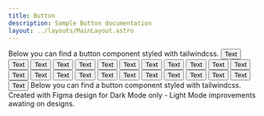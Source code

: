 ```yaml
---
title: Button
description: Sample Button documentation
layout: ../layouts/MainLayout.astro
---
```



<Description>
  Below you can find a button component styled with tailwindcss.
</Description>

<Preview name="Primary">
  <Button>Text</Button>
</Preview>

<Preview name="Primary - Icon Start">
  <Button iconStart={PlaceholderIcon}>Text</Button>
</Preview>

<Preview name="Primary - Icon End">
  <Button iconEnd={PlaceholderIcon}>Text</Button>
</Preview>

<Preview name="Primary - Icon Start/End">
  <Button iconStart={PlaceholderIcon} iconEnd={PlaceholderIcon}>
    Text
  </Button>
</Preview>

<Preview name="Primary Small">
  <Button size="small">Text</Button>
</Preview>

<Preview name="Primary Small - Icon Start">
  <Button size="small" iconStart={PlaceholderIcon}>
    Text
  </Button>
</Preview>

<Preview name="Primary Small - Icon End">
  <Button size="small" iconEnd={PlaceholderIcon}>
    Text
  </Button>
</Preview>

<Preview name="Primary Small - Icon Start/End">
  <Button size="small" iconEnd={PlaceholderIcon} iconStart={PlaceholderIcon}>
    Text
  </Button>
</Preview>

<Preview name="Primary Outlined">
  <Button variant="primaryOutlined">Text</Button>
</Preview>

<Preview name="Primary Outlined - Icon Start">
  <Button variant="primaryOutlined" iconStart={PlaceholderIcon}>
    Text
  </Button>
</Preview>

<Preview name="Primary Outlined - Icon End">
  <Button variant="primaryOutlined" iconEnd={PlaceholderIcon}>
    Text
  </Button>
</Preview>

<Preview name="Primary Outlined - Icon Start/End">
  <Button
    variant="primaryOutlined"
    iconStart={PlaceholderIcon}
    iconEnd={PlaceholderIcon}
  >
    Text
  </Button>
</Preview>

<Preview name="Primary Outlined Small">
  <Button variant="primaryOutlined" size="small">
    Text
  </Button>
</Preview>

<Preview name="Primary Outlined Small - Icon Start">
  <Button variant="primaryOutlined" size="small" iconStart={PlaceholderIcon}>
    Text
  </Button>
</Preview>

<Preview name="Primary Outlined Small - Icon End">
  <Button variant="primaryOutlined" size="small" iconEnd={PlaceholderIcon}>
    Text
  </Button>
</Preview>

<Preview name="Primary Outlined Small - Icon Start/End">
  <Button
    variant="primaryOutlined"
    size="small"
    iconStart={PlaceholderIcon}
    iconEnd={PlaceholderIcon}
  >
    Text
  </Button>
</Preview>

<Preview name="Link">
  <Button variant="link">Text</Button>
</Preview>

<Preview name="Link - Icon Start">
  <Button variant="link" iconStart={PlaceholderIcon}>
    Text
  </Button>
</Preview>

<Preview name="Link - Icon End">
  <Button variant="link" iconEnd={PlaceholderIcon}>
    Text
  </Button>
</Preview>

<Preview name="Link - Icon Start/End">
  <Button variant="link" iconStart={PlaceholderIcon} iconEnd={PlaceholderIcon}>
    Text
  </Button>
</Preview>

<Preview name="Link Small">
  <Button variant="link" size="small">
    Text
  </Button>
</Preview>

<Preview name="Link Small - Icon Start">
  <Button variant="link" size="small" iconStart={PlaceholderIcon}>
    Text
  </Button>
</Preview>

<Preview name="Link Small - Icon End">
  <Button variant="link" size="small" iconEnd={PlaceholderIcon}>
    Text
  </Button>
</Preview>

<Preview name="Link Small - Icon Start/End">
  <Button
    variant="link"
    size="small"
    iconEnd={PlaceholderIcon}
    iconStart={PlaceholderIcon}
  >
    Text
  </Button>
</Preview>

<Preview name="Primary Medium">
  <IconButton icon={CheckIcon} />
</Preview>

<Preview icon={CheckIcon} disabled name="Primary Medium - Disabled">
  <IconButton icon={CheckIcon} disabled />
</Preview>

<Preview name="Primary Small">
  <IconButton icon={CheckIcon} size="small" />
</Preview>

<Preview name="Primary Small - Disabled">
  <IconButton icon={CheckIcon} size="small" disabled />
</Preview>

<Preview name="Primary Large">
  <IconButton icon={CheckIcon} size="large" />
</Preview>

<Preview name="Primary Large - Disabled">
  <IconButton icon={CheckIcon} size="large" disabled />
</Preview>

<Preview name="Ghost Medium">
  <IconButton icon={CheckIcon} variant="ghost" />
</Preview>

<Preview name="Ghost Medium - Disabled">
  <IconButton icon={CheckIcon} variant="ghost" disabled />
</Preview>

<Preview name="Ghost Small">
  <IconButton icon={CheckIcon} size="small" variant="ghost" />
</Preview>

<Preview name="Ghost Small - Disabled">
  <IconButton icon={CheckIcon} size="small" variant="ghost" disabled />
</Preview>

<Preview name="Ghost Large">
  <IconButton icon={CheckIcon} size="large" variant="ghost" />
</Preview>

<Preview name="Ghost Large - Disabled">
  <IconButton icon={CheckIcon} size="large" variant="ghost" disabled />
</Preview>

<Description>
  Below you can find a button component styled with tailwindcss. Created with
  Figma design for Dark Mode only - Light Mode improvements awating on designs.
</Description>

<Preview name="Upload Area - default state">
  <UploadArea />
</Preview>

<Preview name="Upload Area - filled state">
  <UploadArea label="Filename.jpg" variant="filled" />
</Preview>

<Preview name="Upload Area - error state">
  <UploadArea label="File weighs too much!" variant="error" />
</Preview>
